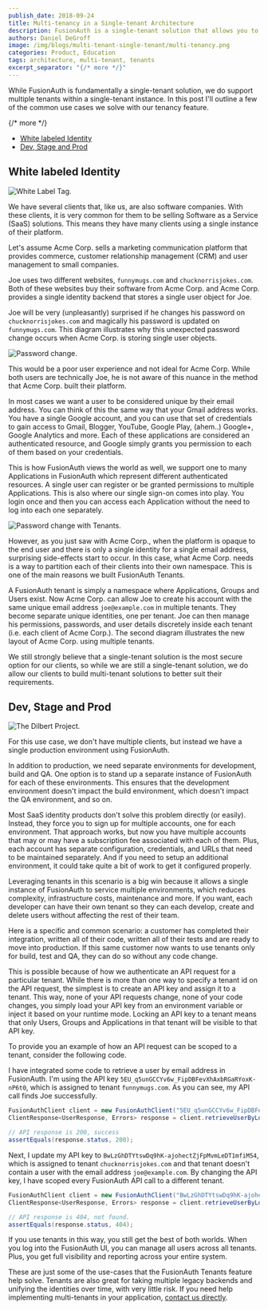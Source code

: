 ```yaml
---
publish_date: 2018-09-24 
title: Multi-tenancy in a Single-tenant Architecture
description: FusionAuth is a single-tenant solution that allows you to control multiple tenants within your instance.
authors: Daniel DeGroff
image: /img/blogs/multi-tenant-single-tenant/multi-tenancy.png
categories: Product, Education
tags: architecture, multi-tenant, tenants
excerpt_separator: "{/* more */}"
---
```


While FusionAuth is fundamentally a single-tenant solution, we do support multiple tenants within a single-tenant instance. In this post I'll outline a few of the common use cases we solve with our tenancy feature.

{/* more */}

* [White labeled Identity](#white-labeled-identity)
* [Dev, Stage and Prod](#dev-stage-and-prod)

## White labeled Identity

![White Label Tag.](/img/blogs/multi-tenant-single-tenant/white-label.png)

We have several clients that, like us, are also software companies. With these clients, it is very common for them to be selling Software as a Service (SaaS) solutions. This means they have many clients using a single instance of their platform.

Let's assume Acme Corp. sells a marketing communication platform that provides commerce, customer relationship management (CRM) and user management to small companies.  

Joe uses two different websites, `funnymugs.com` and `chucknorrisjokes.com`. Both of these websites buy their software from Acme Corp. and Acme Corp. provides a single identity backend that stores a single user object for Joe.

Joe will be very (unpleasantly) surprised if he changes his password on `chucknorrisjokes.com` and magically his password is updated on `funnymugs.com`. This diagram illustrates why this unexpected password change occurs when Acme Corp. is storing single user objects.

![Password change.](/img/blogs/multi-tenant-single-tenant/password-change-tenants.png)

This would be a poor user experience and not ideal for Acme Corp. While both users are technically Joe, he is not aware of this nuance in the method that Acme Corp. built their platform.

In most cases we want a user to be considered unique by their email address. You can think of this the same way that your Gmail address works. You have a single Google account, and you can use that set of credentials to gain access to Gmail, Blogger, YouTube, Google Play, (ahem..) Google+, Google Analytics and more. Each of these applications are considered an authenticated resource, and Google simply grants you permission to each of them based on your credentials.

This is how FusionAuth views the world as well, we support one to many Applications in FusionAuth which represent different authenticated resources. A single user can register or be granted permissions to multiple Applications. This is also where our single sign-on comes into play. You login once and then you can access each Application without the need to log into each one separately.  

![Password change with Tenants.](/img/blogs/multi-tenant-single-tenant/password-change-multi-tenant.png)

However, as you just saw with Acme Corp., when the platform is opaque to the end user and there is only a single identity for a single email address, surprising side-effects start to occur. In this case, what Acme Corp. needs is a way to partition each of their clients into their own namespace. This is one of the main reasons we built FusionAuth Tenants.

A FusionAuth tenant is simply a namespace where Applications, Groups and Users exist. Now Acme Corp. can allow Joe to create his account with the same unique email address `joe@example.com` in multiple tenants. They become separate unique identities, one per tenant. Joe can then manage his permissions, passwords, and user details discretely inside each tenant (i.e. each client of Acme Corp.). The second diagram illustrates the new layout of Acme Corp. using multiple tenants.

We still strongly believe that a single-tenant solution is the most secure option for our clients, so while we are still a single-tenant solution, we do allow our clients to build multi-tenant solutions to better suit their requirements.


## Dev, Stage and Prod

![The Dilbert Project.](/img/blogs/multi-tenant-single-tenant/dilbert-project.png)

For this use case, we don't have multiple clients, but instead we have a single production environment using FusionAuth.

In addition to production, we need separate environments for development, build and QA. One option is to stand up a separate instance of FusionAuth for each of these environments. This ensures that the development environment doesn't impact the build environment, which doesn't impact the QA environment, and so on.

Most SaaS identity products don't solve this problem directly (or easily). Instead, they force you to sign up for multiple accounts, one for each environment. That approach works, but now you have multiple accounts that may or may have a subscription fee associated with each of them. Plus, each account has separate configuration, credentials, and URLs that need to be maintained separately. And if you need to setup an additional environment, it could take quite a bit of work to get it configured properly.

Leveraging tenants in this scenario is a big win because it allows a single instance of FusionAuth to service multiple environments, which reduces complexity, infrastructure costs, maintenance and more. If you want, each developer can have their own tenant so they can each develop, create and delete users without affecting the rest of their team.

Here is a specific and common scenario: a customer has completed their integration, written all of their code, written all of their tests and are ready to move into production. If this same customer now wants to use tenants only for build, test and QA, they can do so without any code change.

This is possible because of how we authenticate an API request for a particular tenant. While there is more than one way to specify a tenant id on the API request, the simplest is to create an API key and assign it to a tenant. This way, none of your API requests change, none of your code changes, you simply load your API key from an environment variable or inject it based on your runtime mode. Locking an API key to a tenant means that only Users, Groups and Applications in that tenant will be visible to that API key.

To provide you an example of how an API request can be scoped to a tenant, consider the following code.

I have integrated some code to retrieve a user by email address in FusionAuth. I'm using the API key `5EU_q5unGCCYv6w_FipDBFevXhAxbRGaRYoxK-nP6t0`, which is assigned to tenant `funnymugs.com`. As you can see, my API call finds Joe successfully.

```java
FusionAuthClient client = new FusionAuthClient("5EU_q5unGCCYv6w_FipDBFevXhAxbRGaRYoxK-nP6t0", "http://localhost:9011");
ClientResponse<UserResponse, Errors> response = client.retrieveUserByLoginId("joe@example.com");

// API response is 200, success
assertEquals(response.status, 200);
```

Next, I update my API key to `BwLzGhDTYtswDq9hK-ajohectZjFpMvmLeDT1mfiM54`, which is assigned to tenant `chucknorrisjokes.com` and that tenant doesn't contain a user with the email address `joe@example.com`. By changing the API key, I have scoped every FusionAuth API call to a different tenant.

```java
FusionAuthClient client = new FusionAuthClient("BwLzGhDTYtswDq9hK-ajohectZjFpMvmLeDT1mfiM54", "http://localhost:9011");
ClientResponse<UserResponse, Errors> response = client.retrieveUserByLoginId("joe@example.com");

// API response is 404, not found.
assertEquals(response.status, 404);
```

If you use tenants in this way, you still get the best of both worlds. When you log into the FusionAuth UI, you can manage all users across all tenants. Plus, you get full visibility and reporting across your entire system.

These are just some of the use-cases that the FusionAuth Tenants feature help solve. Tenants are also great for taking multiple legacy backends and unifying the identities over time, with very little risk. If you need help implementing multi-tenants in your application, [contact us directly](/contact).  
